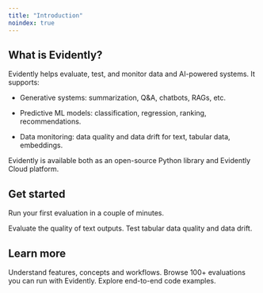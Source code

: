 ```yaml
---
title: "Introduction"
noindex: true
---
```


## What is Evidently?

Evidently helps evaluate, test, and monitor data and AI-powered systems. It supports:

* Generative systems: summarization, Q\&A, chatbots, RAGs, etc.

* Predictive ML models: classification, regression, ranking, recommendations.

* Data monitoring: data quality and data drift for text, tabular data, embeddings.

Evidently is available both as an open-source Python library and Evidently Cloud platform.

## Get started

Run your first evaluation in a couple of minutes.

<CardGroup cols={2}>
  <Card title="LLM quickstart" icon="comment-text" href="/quickstart_llm">
    Evaluate the quality of text outputs.
  </Card>

  <Card title="ML quickstart" icon="table" href="/quickstart_ml">
    Test tabular data quality and data drift.
  </Card>
</CardGroup>

## Learn more

<CardGroup cols={3}>
  <Card title="Core concepts" icon="book" href="/overview">
    Understand features, concepts and workflows.
  </Card>

  <Card title="Metrics" icon="chart-simple" href="/metrics">
    Browse 100+ evaluations you can run with Evidently.
  </Card>

  <Card title="Cookbook" icon="code" href="/examples">
    Explore end-to-end code examples.
  </Card>
</CardGroup>
